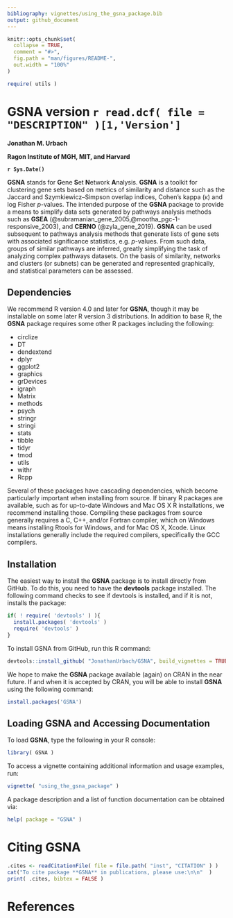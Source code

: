 ```yaml
---
bibliography: vignettes/using_the_gsna_package.bib
output: github_document
---
```

 
<!-- README.md is generated from README.Rmd. Please edit that file -->

```r
knitr::opts_chunk$set(
  collapse = TRUE,
  comment = "#>",
  fig.path = "man/figures/README-",
  out.width = "100%"
)

require( utils )

```

# GSNA version `r read.dcf( file = "DESCRIPTION" )[1,'Version']`

**Jonathan M. Urbach**

**Ragon Institute of MGH, MIT, and Harvard**  

**`r Sys.Date()`**  

 
<!-- badges: start -->
<!-- badges: end -->
 
**GSNA** stands for **G**ene **S**et **N**etwork **A**nalysis. **GSNA** is a toolkit for clustering gene sets based on metrics of similarity and distance such as the Jaccard and Szymkiewicz–Simpson overlap indices, Cohen's kappa (&kappa;) and log Fisher *p*-values. The intended purpose of the **GSNA** package to provide a means to simplify data sets generated by pathways analysis methods such as **GSEA** (@subramanian_gene_2005,@mootha_pgc-1-responsive_2003), and **CERNO** (@zyla_gene_2019). **GSNA** can be used subsequent to pathways analysis methods that generate lists of gene sets with associated significance statistics, e.g. *p*-values. From such data, groups of similar pathways are inferred, greatly simplifying the task of analyzing complex pathways datasets. On the basis of similarity, networks and clusters (or subnets) can be generated and represented graphically, and statistical parameters can be assessed.


## Dependencies  

We recommend R version 4.0 and later for **GSNA**, though it may be installable on some later R version 3 distributions. In addition to base R, the **GSNA** package requires some other R packages including the following:

* circlize  
* DT  
* dendextend  
* dplyr  
* ggplot2  
* graphics  
* grDevices  
* igraph  
* Matrix  
* methods  
* psych  
* stringr  
* stringi  
* stats  
* tibble  
* tidyr  
* tmod  
* utils  
* withr  
* Rcpp

Several of these packages have cascading dependencies, which become particularly important when installing from source. If binary R packages are available, such as for up-to-date Windows and Mac OS X R installations, we recommend installing those. Compiling these packages from source generally requires a C, C++, and/or Fortran compiler, which on Windows means installing Rtools for Windows, and for Mac OS X, Xcode. Linux installations generally include the required compilers, specifically the GCC compilers.    

## Installation  

The easiest way to install the **GSNA** package is to install directly from GitHub. To do this, you need to have the **devtools** package installed. The following command checks to see if devtools is installed, and if it is not, installs the package:

``` r
if( ! require( 'devtools' ) ){
  install.packages( 'devtools' )
  require( 'devtools' )
}
```
To install GSNA from GitHub, run this R command:  

``` r
devtools::install_github( "JonathanUrbach/GSNA", build_vignettes = TRUE )
```

We hope to make the **GSNA** package available (again) on CRAN in the near future. If and when it is accepted by CRAN, you will be able to install **GSNA** using the following command:


``` r
install.packages('GSNA')
```


## Loading **GSNA** and Accessing Documentation    

To load **GSNA**, type the following in your R console:  

``` r 
library( GSNA )
```


To access a vignette containing additional information and usage examples, run:

``` r
vignette( "using_the_gsna_package" )
```

A package description and a list of function documentation can be obtained via:

``` r
help( package = "GSNA" )
```


# Citing **GSNA**

```r
.cites <- readCitationFile( file = file.path( "inst", "CITATION" ) )
cat("To cite package **GSNA** in publications, please use:\n\n"  )
print( .cites, bibtex = FALSE )
```



# References

<div id="refs"></div>


